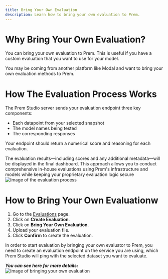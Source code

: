 ```yaml
---
title: Bring Your Own Evaluation
description: Learn how to bring your own evaluation to Prem.
---
```

# Why Bring Your Own Evaluation?
You can bring your own evaluation to Prem. This is useful if you have a custom evaluation that you want to use for your model.

You may be coming from another platform like Modal and want to bring your own evaluation methods to Prem.

# How The Evaluation Process Works

The Prem Studio server sends your evaluation endpoint three key components:
- Each datapoint from your selected snapshot
- The model names being tested  
- The corresponding responses

Your endpoint should return a numerical score and reasoning for each evaluation.

The evaluation results—including scores and any additional metadata—will be displayed in the final dashboard. This approach allows you to conduct comprehensive in-house evaluations using Prem's infrastructure and models while keeping your proprietary evaluation logic secure 
<img src="https://static.premai.io/prem-saas-docs/evaluations/bring-your-own-eval/sample-eval-endpoint.png" alt="Image of the evaluation process" />

# How to Bring Your Own Evaluationw
1. Go to the [Evaluations](/evaluations) page.
2. Click on **Create Evaluation**.
3. Click on **Bring Your Own Evaluation**.
4. Upload your evaluation file.
5. Click **Confirm** to create the evaluation.

In order to start evaluation by bringing your own evaluator to Prem, you need to create an evaluation endpoint on the service you are using, which Prem Studio will ping with the selected dataset you want to evaluate. 

***You can see here for more details:***
<img src="https://static.premai.io/prem-saas-docs/evaluations/bring-your-own-eval/eval-endpoint.png" alt="Image of bringing your own evaluation" />

